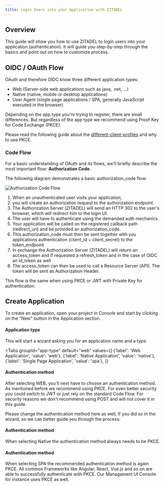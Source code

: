 ```yaml
---
title: Login Users into your Application with ZITADEL
---
```



## Overview

This guide will show you how to use ZITADEL to login users into your application (authentication).
It will guide you step-by-step through the basics and point out on how to customize process.

## OIDC / OAuth Flow

OAuth and therefore OIDC know three different application types:

- Web (Server-side web applications such as java, .net, ...)
- Native (native, mobile or desktop applications)
- User Agent (single page applications / SPA, generally JavaScript executed in the browser)

Depending on the app type you're trying to register, there are small differences.
But regardless of the app type we recommend using Proof Key for Code Exchange (PKCE).

Please read the following guide about the [different-client-profiles](./oauth-recommended-flows#different-client-profiles) and why to use PKCE.

### Code Flow

For a basic understanding of OAuth and its flows, we'll briefly describe the most important flow: **Authorization Code**.

The following diagram demonstrates a basic authorization_code flow:

![Authorization Code Flow](/img/guides/auth_flow.png)

1. When an unauthenticated user visits your application,
2. you will create an authorization request to the authorization endpoint.
3. The Authorization Server (ZITADEL) will send an HTTP 302 to the user's browser, which will redirect him to the login UI.
4. The user will have to authenticate using the demanded auth mechanics.
5. Your application will be called on the registered callback path (redirect_uri) and be provided an authorization_code.
6. This authorization_code must then be sent together with you applications authentication (client_id + client_secret) to the token_endpoint
7. In exchange the Authorization Server (ZITADEL) will return an access_token and if requested a refresh_token and in the case of OIDC an id_token as well
8. The access_token can then be used to call a Resource Server (API). The token will be sent as Authorization Header.

This flow is the same when using PKCE or JWT with Private Key for authentication.

## Create Application

To create an application, open your project in Console and start by clicking on the "New" button in the Application section.

#### Application type

This will start a wizard asking you for an application name and a type.

<Tabs
    groupId="app-type"
    default="web"
    values={[
        {'label': 'Web Application', 'value': 'web'},
        {'label': 'Native Application', 'value': 'native'},
        {'label': 'Single Page Application', 'value': 'spa'},
    ]}
>
<TabItem value="web">

#### Authentication method

After selecting WEB, you'll next have to choose an authentication method. As mentioned before we recommend using PKCE.
For even better security you could switch to JWT or just rely on the standard Code Flow. For security reasons we don't
recommend using POST and will not cover it in this guide.

Please change the authentication method here as well, if you did so in the wizard, so we can better guide you through the process:

<AuthMethods selected="web" />
</TabItem>

<TabItem value="native">

#### Authentication method

When selecting Native the authentication method always needs to be PKCE.

<AuthMethods selected="native" />
</TabItem>

<TabItem value="spa">

#### Authentication method

When selecting SPA the recommended authentication method is again PKCE. All common Frameworks like Angular, React, Vue.js and so on
are able to successfully authenticate with PKCE. Our Managament UI Console for instance uses PKCE as well.

<AuthMethods selected="spa" />
</TabItem>
</Tabs>
